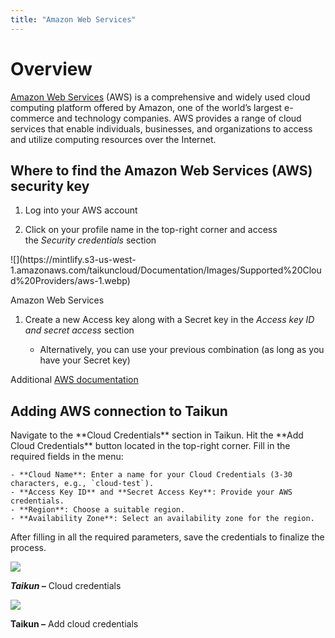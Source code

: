 ```yaml
---
title: "Amazon Web Services"
---
```


# Overview

[Amazon Web Services](https://aws.amazon.com/) (AWS) is a comprehensive and widely used cloud computing platform offered by Amazon, one of the world’s largest e-commerce and technology companies. AWS provides a range of cloud services that enable individuals, businesses, and organizations to access and utilize computing resources over the Internet.

## Where to find the Amazon Web Services (AWS) security key

1. Log into your AWS account

2. Click on your profile name in the top-right corner and access the *Security credentials* section

<Frame caption="Amazon Web Services (AWS) security key">
  ![](https://mintlify.s3-us-west-1.amazonaws.com/taikuncloud/Documentation/Images/Supported%20Cloud%20Providers/aws-1.webp)
</Frame>

Amazon Web Services

1. Create a new Access key along with a Secret key in the *Access key ID and secret access* section

   * Alternatively, you can use your previous combination (as long as you have your Secret key)

Additional [AWS documentation](https://aws.amazon.com/blogs/security/wheres-my-secret-access-key/)

## Adding AWS connection to Taikun

<Steps>
  <Step title="Switch to Cloud Credentials">
    Navigate to the **Cloud Credentials** section in Taikun.
  </Step>

  <Step title="Add Cloud Credentials">
    Hit the **Add Cloud Credentials** button located in the top-right corner.
  </Step>

  <Step title="Specify Parameters">
    Fill in the required fields in the menu:

    - **Cloud Name**: Enter a name for your Cloud Credentials (3-30 characters, e.g., `cloud-test`).
    - **Access Key ID** and **Secret Access Key**: Provide your AWS credentials.
    - **Region**: Choose a suitable region.
    - **Availability Zone**: Select an availability zone for the region.
  </Step>

  <Step title="Save Your Credentials">
    After filling in all the required parameters, save the credentials to finalize the process.
  </Step>
</Steps>


![](https://rgw.cloudpoint.tcpro.cz/swift/v1/KEY_0efe203c42c0402f9402a570302dc066/new-docs/cloud%20providers/aws.1.webp)

***Taikun –*** Cloud credentials

![](https://rgw.cloudpoint.tcpro.cz/swift/v1/KEY_0efe203c42c0402f9402a570302dc066/new-docs/cloud%20providers/aws.2.webp)

**Taikun –** Add cloud credentials